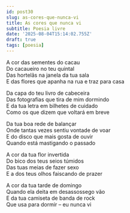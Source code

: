 ```yaml
---
id: post30
slug: as-cores-que-nunca-vi
title: As cores que nunca vi
subtitle: Poesia livre
date: '2025-08-04T15:14:02.755Z'
draft: true
tags: [poesia]
---
```


A cor das sementes do cacau  
Do cacaueiro no teu quintal  
Das hortelãs na janela da tua sala  
E das flores que apanha na rua e traz para casa

Da capa do teu livro de cabeceira  
Das fotografias que tira de mim dormindo  
E da tua letra em bilhetes de cuidado  
Como os que dizem que voltará em breve

Da tua boa rede de balançar  
Onde tantas vezes sentiu vontade de voar  
E do disco que mais gosta de ouvir  
Quando está mastigando o passado  

A cor da tua flor invertida  
Do bico dos teus seios túmidos  
Das tuas meias de fazer sexo  
E a dos teus olhos faiscando de prazer

A cor da tua tarde de domingo  
Quando ela deita em desassossego vão  
E da tua camiseta de banda de rock  
Que usa para dormir – eu nunca vi
